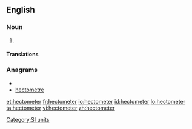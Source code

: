 ==English==

===Noun===
{{en-noun}}

# {{alternative spelling of|hectometre|from=US}}

====Translations====
{{trans-see|hectometre}}

===Anagrams===
* {{alphagram|ceeehmortt}}
* [[hectometre#English|hectometre]]

[[Category:SI units]]

[[et:hectometer]]
[[fr:hectometer]]
[[io:hectometer]]
[[id:hectometer]]
[[lo:hectometer]]
[[ta:hectometer]]
[[vi:hectometer]]
[[zh:hectometer]]